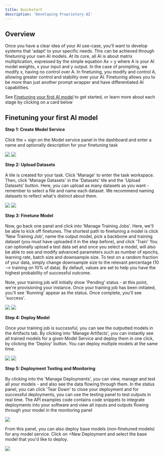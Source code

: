```yaml
---
title: Quickstart
description: 'Developing Proprietary AI'
---
```


## Overview
Once you have a clear idea of your AI use-case, you'll want to develop systems that 'adapt' to your specific needs.
This can be achieved through finetuning your own AI models. At its core, all AI is about matrix multiplication, expressed by the simple equation Ax = y where A is your AI model weights, x your input and y output.
In the case of prompting, we modify x, having no control over A. In finetuning, you modify and control A, allowing greater control and stability over your AI.
Finetuning allows you to be more than just another prompt wrapper and have differentiated AI capabilities. 

See [Finetuning your first AI model](#finetuning-your-first-ai-model) to get started, or learn more about each stage by clicking on a card below


## Finetuning your first AI model

**Step 1: Create Model Service** <br></br>
Click the + sign on the Model service panel in the dashboard and enter a name and optionally description for your finetuning task

<CardGroup cols={2}>
  <Card>
    <img src="/images/finetuning/model_services.png" />
  </Card>
  <Card>
    <img src="/images/finetuning/new_model_service.png" />
  </Card>
</CardGroup>

**Step 2: Upload Datasets** <br></br>
A tile is created for your task. Click 'Manage' to enter the task workspace. Then, click 'Manage Datasets' in the 'Datasets' tile and the 'Upload Datasets' button.
Here, you can upload as many datasets as you want - remember to select a file and name each dataset. We recommend naming datasets to reflect what's distinct about them.

<CardGroup cols={2}>
  <Card>
    <img src="/images/finetuning/manage_datasets.png" />
  </Card>
  <Card>
    <img src="/images/finetuning/upload_dataset.png" />
  </Card>
</CardGroup>

**Step 3: Finetune Model** <br></br>
Now, go back one panel and click into 'Manage Training Jobs'. Here, we'll be able to kick off finetunes. The shortest path to finetuning a model is click 'New Training Job', name the output model, pick a backbone and training dataset (you must have uploaded it in the step before), and click 'Train'
You can optionally upload a test data set and once you select a model, will also be able to see and modify advanced parameters such as number of epochs, learning rate, batch size and downsample size.
To test on a random fraction of your data, simply change downsample size to the relevant percentage (10 --> training on 10% of data). By default, values are set to help you have the highest probability of successful outcome. 

Note, your training job will initially show 'Pending' status - at this point, we're provisioning your instance. 
Once your training job has been initiated, you'll see 'Running' appear as the status. 
Once complete, you'll see 'success'.

<Frame>
  <img src="/images/finetuning/training_job.png" style={{ borderRadius: '0.5rem' }} />
</Frame>
<Frame>
  <img src="/images/finetuning/training.png" style={{ borderRadius: '0.5rem' }} />
</Frame>


**Step 4: Deploy Model** <br></br> 
Once your training job is successful, you can see the outputted models in the Artifacts tab. By clicking into 'Manage Artifacts', you can instantly see all trained models for a given Model Service and deploy them in one click, by clicking the 'Deploy' button.
You can deploy multiple models at the same time.

<Frame>
  <img src="/images/finetuning/success_job.usng" style={{ borderRadius: '0.5rem' }} />
</Frame>
<Frame>
  <img src="/images/finetuning/deploy_model.png" style={{ borderRadius: '0.5rem' }} />
</Frame>


**Step 5: Deployment Testing and Monitoring** <br></br>
By clicking into the 'Manage Deployments', you can view, manage and test all your models - and also see the data flowing through them. In the status panel, you can click 'Tear Down' to close your deployment and for successful deployments, you can use the testing panel to test outputs in real time. The API examples code contains code snippets to integrate deployments into your software and view all inputs and outputs flowing through your model in the monitoring panel 

<Frame>
  <img src="/images/finetuning/deployment.png" style={{ borderRadius: '0.5rem' }} />
</Frame>

From this panel, you can also deploy base models (non-finetuned models) for any model service. Click on +New Deployment and select the base model that you'd like to deploy.

<Frame>
  <img src="/images/finetuning/base_model.png" style={{ borderRadius: '0.5rem' }} />
</Frame>